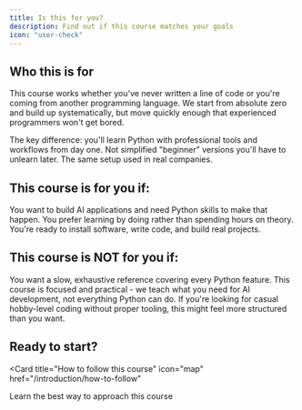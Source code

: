 ```yaml
---
title: Is this for you?
description: Find out if this course matches your goals
icon: "user-check"
---
```


## Who this is for

This course works whether you've never written a line of code or you're coming from another programming language. We start from absolute zero and build up systematically, but move quickly enough that experienced programmers won't get bored.

The key difference: you'll learn Python with professional tools and workflows from day one. Not simplified "beginner" versions you'll have to unlearn later. The same setup used in real companies.

## This course is for you if:

You want to build AI applications and need Python skills to make that happen. You prefer learning by doing rather than spending hours on theory. You're ready to install software, write code, and build real projects.

## This course is NOT for you if:

You want a slow, exhaustive reference covering every Python feature. This course is focused and practical - we teach what you need for AI development, not everything Python can do. If you're looking for casual hobby-level coding without proper tooling, this might feel more structured than you want.

## Ready to start?

<Card
  title="How to follow this course"
  icon="map"
  href="/introduction/how-to-follow"
>
  Learn the best way to approach this course
</Card>

